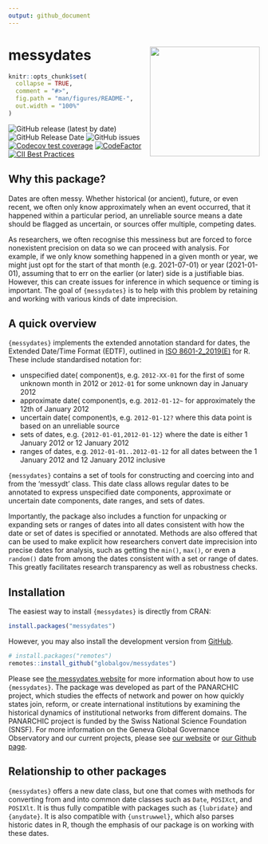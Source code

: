 ```yaml
---
output: github_document
---
```

# messydates <img src="man/figures/messydates_hexlogo.png" align="right" width="220"/>

<!-- README.md is generated from README.Rmd. Please edit that file -->

```r
knitr::opts_chunk$set(
  collapse = TRUE,
  comment = "#>",
  fig.path = "man/figures/README-",
  out.width = "100%"
)
```

<!-- badges: start -->
![GitHub release (latest by date)](https://img.shields.io/github/v/release/globalgov/messydates)
![GitHub Release Date](https://img.shields.io/github/release-date/globalgov/messydates)
![GitHub issues](https://img.shields.io/github/issues-raw/globalgov/messydates)
[![Codecov test coverage](https://codecov.io/gh/globalgov/messydates/branch/main/graph/badge.svg)](https://codecov.io/gh/globalgov/qCreate?branch=main)
[![CodeFactor](https://www.codefactor.io/repository/github/globalgov/messydates/badge)](https://www.codefactor.io/repository/github/globalgov/messydates)
[![CII Best Practices](https://bestpractices.coreinfrastructure.org/projects/5061/badge)](https://bestpractices.coreinfrastructure.org/projects/5061)
<!-- badges: end -->

## Why this package?

Dates are often messy.
Whether historical (or ancient), future, or even recent,
we often only know approximately when an event occurred, that it happened within a particular period,
an unreliable source means a date should be flagged as uncertain,
or sources offer multiple, competing dates.

As researchers, we often recognise this messiness
but are forced to force nonexistent precision on data so we can proceed with analysis.
For example, if we only know something happened in a given month or year,
we might just opt for the start of that month (e.g. 2021-07-01) or year (2021-01-01),
assuming that to err on the earlier (or later) side is a justifiable bias.
However, this can create issues for inference in which sequence or timing is important.
The goal of `{messydates}` is to help with this problem by retaining and working
with various kinds of date imprecision.

## A quick overview

`{messydates}` implements the extended annotation standard for dates,
the Extended Date/Time Format (EDTF), outlined in [ISO 8601-2_2019(E)](https://www.iso.org/standard/70908.html) for R.
These include standardised notation for:

- unspecified date( component)s, 
e.g. `2012-XX-01` for the first of some unknown month in 2012 or `2012-01` for some unknown day in January 2012
- approximate date( component)s,
e.g. `2012-01-12~` for approximately the 12th of January 2012
- uncertain date( component)s,
e.g. `2012-01-12?` where this data point is based on an unreliable source
- sets of dates,
e.g. `{2012-01-01,2012-01-12}` where the date is either 1 January 2012 or 12 January 2012 
- ranges of dates,
e.g. `2012-01-01..2012-01-12` for all dates between the 1 January 2012 and 12 January 2012 inclusive

`{messydates}` contains a set of tools for constructing and coercing into and from the 'messydt' class.
This date class allows regular dates to be annotated to express unspecified date components,
approximate or uncertain date components, date ranges, and sets of dates.

Importantly, the package also includes a function for unpacking or expanding sets or ranges of dates
into all dates consistent with how the date or set of dates is specified or annotated.
Methods are also offered that can be used to make explicit how researchers convert date imprecision
into precise dates for analysis, such as getting the `min()`, `max()`, or even a `random()` date
from among the dates consistent with a set or range of dates.
This greatly facilitates research transparency as well as robustness checks.

## Installation

The easiest way to install `{messydates}` is directly from CRAN:

``` r
install.packages("messydates")
```

However, you may also install the development version from [GitHub](https://github.com/).

``` r
# install.packages("remotes")
remotes::install_github("globalgov/messydates")
```

Please see [the messydates website](https://globalgov.github.io/messydates/) for more information about 
how to use `{messydates}`.
The package was developed as part of the PANARCHIC project, which studies the effects of network and
power on how quickly states join, reform, or create international institutions by examining the historical
dynamics of institutional networks from different domains.
The PANARCHIC project is funded by the Swiss National Science Foundation (SNSF).
For more information on the Geneva Global Governance Observatory and our current projects, 
please see [our website](https://panarchic.ch) or [our Github page](https://github.com/globalgov).

## Relationship to other packages

`{messydates}` offers a new date class, but one that comes with methods for converting from and into
common date classes such as `Date`, `POSIXct`, and `POSIXlt`.
It is thus fully compatible with packages such as `{lubridate}` and `{anydate}`.
It is also compatible with `{unstruwwel}`, which also parses historic dates in R,
though the emphasis of our package is on working with these dates.

